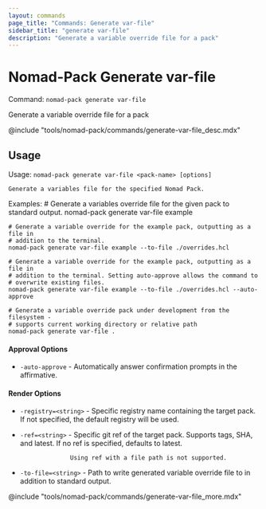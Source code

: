 ```yaml
---
layout: commands
page_title: "Commands: Generate var-file"
sidebar_title: "generate var-file"
description: "Generate a variable override file for a pack"
---
```


# Nomad-Pack Generate var-file

Command: `nomad-pack generate var-file`

Generate a variable override file for a pack

@include "tools/nomad-pack/commands/generate-var-file_desc.mdx"

## Usage

Usage: `nomad-pack generate var-file <pack-name> [options]`


	Generate a variables file for the specified Nomad Pack.

Examples:
	# Generate a variables override file for the given pack to standard output.
	nomad-pack generate var-file example

	# Generate a variable override for the example pack, outputting as a file in
	# addition to the terminal.
	nomad-pack generate var-file example --to-file ./overrides.hcl

	# Generate a variable override for the example pack, outputting as a file in
	# addition to the terminal. Setting auto-approve allows the command to
	# overwrite existing files.
	nomad-pack generate var-file example --to-file ./overrides.hcl --auto-approve

	# Generate a variable override pack under development from the filesystem -
	# supports current working directory or relative path
	nomad-pack generate var-file .

#### Approval Options

- `-auto-approve` - Automatically answer confirmation prompts in the
						affirmative.

#### Render Options

- `-registry=<string>` - Specific registry name containing the target pack.
					If not specified, the default registry will be used.
- `-ref=<string>` - Specific git ref of the target pack.
					Supports tags, SHA, and latest. If no ref is specified,
					defaults to latest.

					Using ref with a file path is not supported.
- `-to-file=<string>` - Path to write generated variable override file to in addition to
						standard output.

@include "tools/nomad-pack/commands/generate-var-file_more.mdx"
